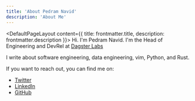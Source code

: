 ```yaml
---
title: 'About Pedram Navid'
description: 'About Me'
---
```


<DefaultPageLayout content={{ title: frontmatter.title, description: frontmatter.description }}>
    <Prose>
    Hi. I'm Pedram Navid. I'm the Head of Engineering and DevRel at <a href="https://dagster.io">Dagster
Labs</a>

I write about software engineering, data engineering, vim, Python, and Rust.

If you want to reach out, you can find me on:

<ul>
    <li><a href="https://twitter.com/pdrmnvd">Twitter</a></li>
    <li><a href="https://www.linkedin.com/in/pedramnavid/">LinkedIn</a></li>
    <li><a href="https://github.com/pedramnavid">GitHub</a></li>
</ul>
    </Prose>
</DefaultPageLayout>



